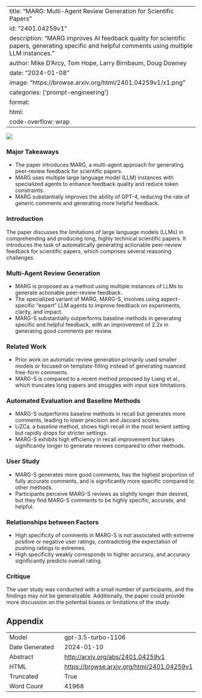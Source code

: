 
---
title: "MARG: Multi-Agent Review Generation for Scientific Papers"
id: "2401.04259v1"
description: "MARG improves AI feedback quality for scientific papers, generating specific and helpful comments using multiple LLM instances."
author: Mike D'Arcy, Tom Hope, Larry Birnbaum, Doug Downey
date: "2024-01-08"
image: "https://browse.arxiv.org/html/2401.04259v1/x1.png"
categories: ['prompt-engineering']
format:
  html:
    code-overflow: wrap
---

![](https://browse.arxiv.org/html/2401.04259v1/x1.png)

### Major Takeaways

- The paper introduces MARG, a multi-agent approach for generating peer-review feedback for scientific papers.
- MARG uses multiple large language model (LLM) instances with specialized agents to enhance feedback quality and reduce token constraints.
- MARG substantially improves the ability of GPT-4, reducing the rate of generic comments and generating more helpful feedback.

### Introduction

The paper discusses the limitations of large language models (LLMs) in comprehending and producing long, highly technical scientific papers. It introduces the task of automatically generating actionable peer-review feedback for scientific papers, which comprises several reasoning challenges.

### Multi-Agent Review Generation

- MARG is proposed as a method using multiple instances of LLMs to generate actionable peer-review feedback.
- The specialized variant of MARG, MARG-S, involves using aspect-specific "expert" LLM agents to improve feedback on experiments, clarity, and impact.
- MARG-S substantially outperforms baseline methods in generating specific and helpful feedback, with an improvement of 2.2x in generating good comments per review.

### Related Work

- Prior work on automatic review generation primarily used smaller models or focused on template-filling instead of generating nuanced free-form comments.
- MARG-S is compared to a recent method proposed by Liang et al., which truncates long papers and struggles with input size limitations.

### Automated Evaluation and Baseline Methods

- MARG-S outperforms baseline methods in recall but generates more comments, leading to lower precision and Jaccard scores.
- LiZCa, a baseline method, shows high recall in the most lenient setting but rapidly drops for stricter settings.
- MARG-S exhibits high efficiency in recall improvement but takes significantly longer to generate reviews compared to other methods.

### User Study

- MARG-S generates more good comments, has the highest proportion of fully accurate comments, and is significantly more specific compared to other methods.
- Participants perceive MARG-S reviews as slightly longer than desired, but they find MARG-S comments to be highly specific, accurate, and helpful.

### Relationships between Factors

- High specificity of comments in MARG-S is not associated with extreme positive or negative user ratings, contradicting the expectation of pushing ratings to extremes.
- High specificity weakly corresponds to higher accuracy, and accuracy significantly predicts overall rating.

### Critique

The user study was conducted with a small number of participants, and the findings may not be generalizable. Additionally, the paper could provide more discussion on the potential biases or limitations of the study.

## Appendix

|          |          |
|----------|----------|
| Model     | gpt-3.5-turbo-1106       |
| Date Generated     | 2024-01-10       |
| Abstract | [http://arxiv.org/abs/2401.04259v1](http://arxiv.org/abs/2401.04259v1)        |
| HTML     | [https://browse.arxiv.org/html/2401.04259v1](https://browse.arxiv.org/html/2401.04259v1)       |
| Truncated       | True       |
| Word Count       | 41968       |